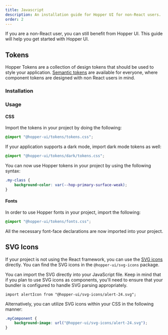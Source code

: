```yaml
---
title: Javascript
description: An installation guide for Hopper UI for non-React users.
order: 2
---
```


If you are a non-React user, you can still benefit from Hopper UI. This guide will help you get started with Hopper UI.

## Tokens

Hopper Tokens are a collection of design tokens that should be used to style your application. [Semantic tokens](/tokens/semantic/color) are available for everyone, where component tokens are designed with non React users in mind.

### Installation

<PackageInstallation library="tokens" mod="prod" />

### Usage

#### CSS

Import the tokens in your project by doing the following:

```css
@import "@hopper-ui/tokens/tokens.css";
```

If your application supports a dark mode, import dark mode tokens as well:

```css
@import "@hopper-ui/tokens/dark/tokens.css";
```

You can now use Hopper tokens in your project by using the following syntax:

```css
.my-class {
    background-color: var(--hop-primary-surface-weak);
}
```

#### Fonts

In order to use Hopper fonts in your project, import the following:

```css
@import "@hopper-ui/tokens/fonts.css";
```

All the necessary font-face declarations are now imported into your project.

## SVG Icons

If your project is not using the React framework, you can use the [SVG icons](/icons/svg/icon-library) directly. You can find the SVG icons in the `@hopper-ui/svg-icons` package.

<PackageInstallation library="svg-icons" mod="prod" />

You can import the SVG directly into your JavaScript file. Keep in mind that if you plan to use SVG icons as components, you'll need to ensure that your bundler is configured to handle SVG parsing appropriately.

```tsx
import alertIcon from "@hopper-ui/svg-icons/alert-24.svg";
```

Alternatively, you can utilize SVG icons within your CSS in the following manner:

```css
.myComponent {
    background-image: url("@hopper-ui/svg-icons/alert-24.svg");
}
```
